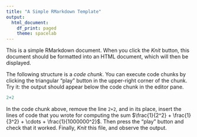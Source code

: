 ```yaml
---
title: "A Simple RMarkdown Template"
output:
  html_document:
    df_print: paged
    theme: spacelab
---
```


This is a simple RMarkdown document. When you click the *Knit* button, this document should be formatted into an HTML document, which will then be displayed.

The following structure is a *code chunk*. You can execute code chunks by clicking the triangular "play" button in the upper-right corner of the chunk. Try it: the output should appear below the code chunk in the editor pane.

```r
2+2
```

In the code chunk above, remove the line `2+2`, and in its place, insert the lines of code that you wrote for computing the sum $\frac{1}{2^2} + \frac{1}{3^2} + \cdots + \frac{1}{1000000^2}$. Then press the "play" button and check that it worked. Finally, *Knit* this file, and observe the output.
